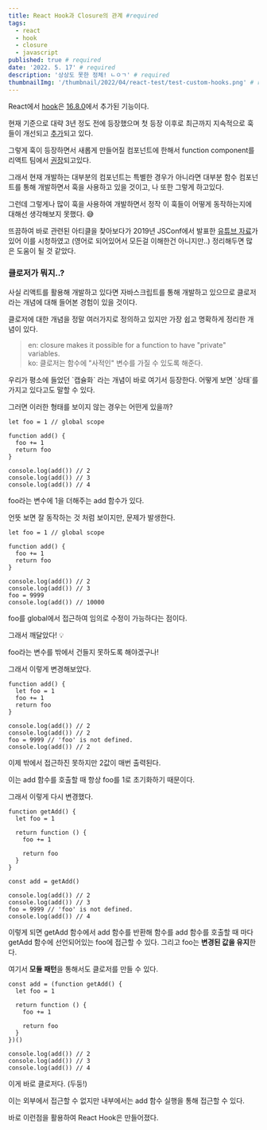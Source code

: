 ```yaml
---
title: React Hook과 Closure의 관계 #required
tags:
  - react
  - hook
  - closure
  - javascript
published: true # required
date: '2022. 5. 17' # required
description: '상상도 못한 정체! ㄴㅇㄱ' # required
thumbnailImg: '/thumbnail/2022/04/react-test/test-custom-hooks.png' # required
---
```


React에서 [hook](https://reactjs.org/docs/hooks-intro.html)은 [16.8.0](https://github.com/facebook/react/blob/main/CHANGELOG.md#1680-february-6-2019)에서 추가된 기능이다.

현재 기준으로 대략 3년 정도 전에 등장했으며 첫 등장 이후로 최근까지 지속적으로 훅들이 개선되고 [추가](https://github.com/reactjs/rfcs/tree/useevent/text)되고 있다.

그렇게 훅이 등장하면서 새롭게 만들어질 컴포넌트에 한해서 function component를 리액트 팀에서 [권장](https://ko.reactjs.org/docs/hooks-overview.html#but-what-is-a-hook)되고있다.

그래서 현재 개발하는 대부분의 컴포넌트는 특별한 경우가 아니라면 대부분 함수 컴포넌트를 통해 개발하면서 훅을 사용하고 있을 것이고, 나 또한 그렇게 하고있다.

그런데 그렇게나 많이 훅을 사용하여 개발하면서 정작 이 훅들이 어떻게 동작하는지에 대해선 생각해보지 못했다. 😅

뜨끔하여 바로 관련된 아티클을 찾아보다가 2019년 JSConf에서 발표한 [유튜브 자료](https://www.youtube.com/watch?v=KJP1E-Y-xyo)가 있어 이를 시청하였고 (영어로 되어있어서 모든걸 이해한건 아니지만..) 정리해두면 많은 도움이 될 것 같았다.

### 클로저가 뭐지..?

사실 리액트를 활용해 개발하고 있다면 자바스크립트를 통해 개발하고 있으므로 클로저라는 개념에 대해 들어본 경험이 있을 것이다.

클로저에 대한 개념을 정말 여러가지로 정의하고 있지만 가장 쉽고 명확하게 정리한 개념이 있다.

> en: closure makes it possible for a function to have "private" variables.  
> ko: 클로저는 함수에 "사적인" 변수를 가질 수 있도록 해준다.

우리가 평소에 들었던 \`캡슐화\` 라는 개념이 바로 여기서 등장한다. 어떻게 보면 \`상태\`를 가지고 있다고도 말할 수 있다.

그러면 이러한 형태를 보이지 않는 경우는 어떤게 있을까?

```
let foo = 1 // global scope

function add() {
  foo += 1
  return foo
}

console.log(add()) // 2
console.log(add()) // 3
console.log(add()) // 4
```

foo라는 변수에 1을 더해주는 add 함수가 있다.

언뜻 보면 잘 동작하는 것 처럼 보이지만, 문제가 발생한다.

```
let foo = 1 // global scope

function add() {
  foo += 1
  return foo
}

console.log(add()) // 2
console.log(add()) // 3
foo = 9999
console.log(add()) // 10000
```

foo를 global에서 접근하여 임의로 수정이 가능하다는 점이다.

그래서 깨달았다! 💡

foo라는 변수를 밖에서 건들지 못하도록 해야겠구나!

그래서 이렇게 변경해보았다.

```
function add() {
  let foo = 1
  foo += 1
  return foo
}

console.log(add()) // 2
console.log(add()) // 2
foo = 9999 // 'foo' is not defined.
console.log(add()) // 2
```

이제 밖에서 접근하진 못하지만 2값이 매번 출력된다.

이는 add 함수를 호출할 때 항상 foo를 1로 초기화하기 때문이다.

그래서 이렇게 다시 변경했다.

```
function getAdd() {
  let foo = 1

  return function () {
    foo += 1

    return foo
  }
}

const add = getAdd()

console.log(add()) // 2
console.log(add()) // 3
foo = 9999 // 'foo' is not defined.
console.log(add()) // 4
```

이렇게 되면 getAdd 함수에서 add 함수를 반환해 함수를 add 함수를 호출할 때 마다 getAdd 함수에 선언되어있는 foo에 접근할 수 있다. 그리고 foo는 **변경된 값을 유지**한다.

여기서 **모듈 패턴**을 통해서도 클로저를 만들 수 있다.

```
const add = (function getAdd() {
  let foo = 1

  return function () {
    foo += 1

    return foo
  }
})()

console.log(add()) // 2
console.log(add()) // 3
console.log(add()) // 4
```

이게 바로 클로저다. (두둥!)

이는 외부에서 접근할 수 없지만 내부에서는 add 함수 실행을 통해 접근할 수 있다.

바로 이런점을 활용하여 React Hook은 만들어졌다.
